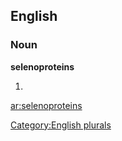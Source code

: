 ==English==

===Noun===
'''selenoproteins'''

# {{plural of|[[selenoprotein]]}}

[[Category:English plurals]]

[[ar:selenoproteins]]